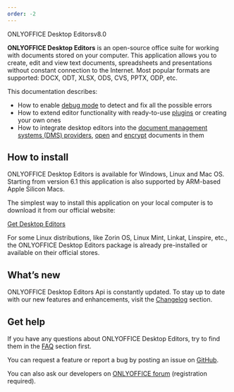 ```yaml
---
order: -2
---
```

ONLYOFFICE Desktop Editorsv8.0

**ONLYOFFICE Desktop Editors** is an open-source office suite for working with documents stored on your computer. This application allows you to create, edit and view text documents, spreadsheets and presentations without constant connection to the Internet. Most popular formats are supported: DOCX, ODT, XLSX, ODS, CVS, PPTX, ODP, etc.

This documentation describes:

* How to enable [debug mode](/desktop/debugging) to detect and fix all the possible errors
* How to extend editor functionality with ready-to-use [plugins](/desktop/plugins) or creating your own ones
* How to integrate desktop editors into the [document management systems (DMS) providers](/desktop/addingdms/), [open](/desktop/addingdms/opening) and [encrypt](/desktop/addingdms/encryption) documents in them

## How to install

ONLYOFFICE Desktop Editors is available for Windows, Linux and Mac OS. Starting from version 6.1 this application is also supported by ARM-based Apple Silicon Macs.

The simplest way to install this application on your local computer is to download it from our official website:

[Get Desktop Editors](https://www.onlyoffice.com/download-desktop.aspx?from=api)

For some Linux distributions, like Zorin OS, Linux Mint, Linkat, Linspire, etc., the ONLYOFFICE Desktop Editors package is already pre-installed or available on their official stores.

## What’s new

ONLYOFFICE Desktop Editors Api is constantly updated. To stay up to date with our new features and enhancements, visit the [Changelog](/desktop/changelog) section.

## Get help

If you have any questions about ONLYOFFICE Desktop Editors, try to find them in the [FAQ](/desktop/faq) section first.

You can request a feature or report a bug by posting an issue on [GitHub](https://github.com/ONLYOFFICE/DesktopEditors/issues).

You can also ask our developers on [ONLYOFFICE forum](https://forum.onlyoffice.com/c/desktop-editors/35) (registration required).
